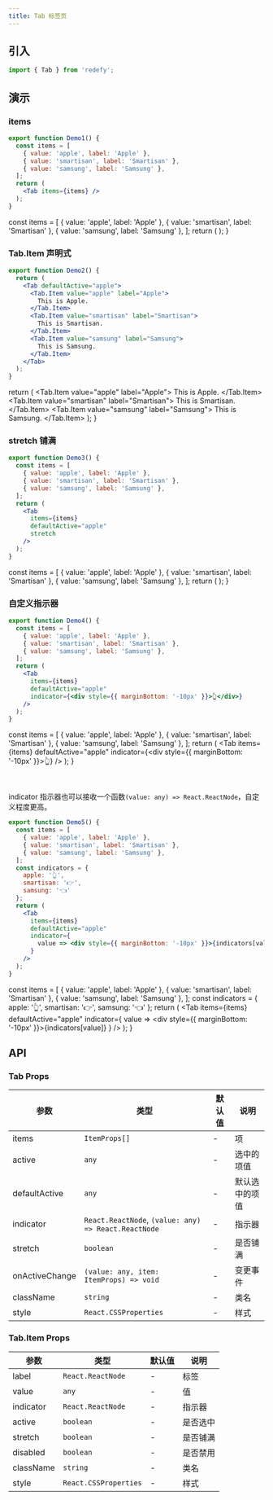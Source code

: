 ```yaml
---
title: Tab 标签页
---
```



## 引入

```jsx
import { Tab } from 'redefy';
```

## 演示

### items

```jsx
export function Demo1() {
  const items = [
    { value: 'apple', label: 'Apple' },
    { value: 'smartisan', label: 'Smartisan' },
    { value: 'samsung', label: 'Samsung' },
  ];
  return (
    <Tab items={items} />
  );
}
```

  const items = [
    { value: 'apple', label: 'Apple' },
    { value: 'smartisan', label: 'Smartisan' },
    { value: 'samsung', label: 'Samsung' },
  ];
  return (
    <Tab items={items} defaultActive="apple" />
  );
}

<Demo1 />

### Tab.Item 声明式

```jsx {4-12}
export function Demo2() {
  return (
    <Tab defaultActive="apple">
      <Tab.Item value="apple" label="Apple">
        This is Apple.
      </Tab.Item>
      <Tab.Item value="smartisan" label="Smartisan">
        This is Smartisan.
      </Tab.Item>
      <Tab.Item value="samsung" label="Samsung">
        This is Samsung.
      </Tab.Item>
    </Tab>
  );
}
```

  return (
    <Tab defaultActive="apple">
      <Tab.Item value="apple" label="Apple">
        This is Apple.
      </Tab.Item>
      <Tab.Item value="smartisan" label="Smartisan">
        This is Smartisan.
      </Tab.Item>
      <Tab.Item value="samsung" label="Samsung">
        This is Samsung.
      </Tab.Item>
    </Tab>
  );
}

<Demo2 />

### stretch 铺满

```jsx {11}
export function Demo3() {
  const items = [
    { value: 'apple', label: 'Apple' },
    { value: 'smartisan', label: 'Smartisan' },
    { value: 'samsung', label: 'Samsung' },
  ];
  return (
    <Tab
      items={items}
      defaultActive="apple"
      stretch
    />
  );
}
```

  const items = [
    { value: 'apple', label: 'Apple' },
    { value: 'smartisan', label: 'Smartisan' },
    { value: 'samsung', label: 'Samsung' },
  ];
  return (
    <Tab
      items={items}
      defaultActive="apple"
      stretch
    />
  );
}

<Demo3 />

### 自定义指示器

```jsx {11}
export function Demo4() {
  const items = [
    { value: 'apple', label: 'Apple' },
    { value: 'smartisan', label: 'Smartisan' },
    { value: 'samsung', label: 'Samsung' },
  ];
  return (
    <Tab
      items={items}
      defaultActive="apple"
      indicator={<div style={{ marginBottom: '-10px' }}>👆</div>}
    />
  );
}
```

  const items = [
    { value: 'apple', label: 'Apple' },
    { value: 'smartisan', label: 'Smartisan' },
    { value: 'samsung', label: 'Samsung' },
  ];
  return (
    <Tab
      items={items}
      defaultActive="apple"
      indicator={<div style={{ marginBottom: '-10px' }}>👆</div>}
    />
  );
}

<Demo4 />

<br />

indicator 指示器也可以接收一个函数`(value: any) => React.ReactNode`，自定义程度更高。

```jsx {7-11,17}
export function Demo5() {
  const items = [
    { value: 'apple', label: 'Apple' },
    { value: 'smartisan', label: 'Smartisan' },
    { value: 'samsung', label: 'Samsung' },
  ];
  const indicators = {
    apple: '👆',
    smartisan: '👉',
    samsung: '👈'
  };
  return (
    <Tab
      items={items}
      defaultActive="apple"
      indicator={
        value => <div style={{ marginBottom: '-10px' }}>{indicators[value]}</div>
      }
    />
  );
}
```

  const items = [
    { value: 'apple', label: 'Apple' },
    { value: 'smartisan', label: 'Smartisan' },
    { value: 'samsung', label: 'Samsung' },
  ];
  const indicators = {
    apple: '👆',
    smartisan: '👉',
    samsung: '👈'
  };
  return (
    <Tab
      items={items}
      defaultActive="apple"
      indicator={
        value => <div style={{ marginBottom: '-10px' }}>{indicators[value]}</div>
      }
    />
  );
}

<Demo5 />

## API

### Tab Props

| 参数 | 类型 | 默认值 | 说明 |
|-----|------|-------|-----|
| items | `ItemProps[]` | - | 项 |
| active | `any` | - | 选中的项值 |
| defaultActive | `any` | - | 默认选中的项值 |
| indicator | `React.ReactNode`, `(value: any) => React.ReactNode` | - | 指示器 |
| stretch | `boolean` | - | 是否铺满 |
| onActiveChange | `(value: any, item: ItemProps) => void` | - | 变更事件 |
| className | `string` | - | 类名 |
| style | `React.CSSProperties` | - | 样式 |

### Tab.Item Props

| 参数 | 类型 | 默认值 | 说明 |
|-----|------|-------|-----|
| label | `React.ReactNode` | - | 标签 |
| value | `any` | - | 值 |
| indicator | `React.ReactNode` | - | 指示器 |
| active | `boolean` | - | 是否选中 |
| stretch | `boolean` | - | 是否铺满 |
| disabled | `boolean` | - | 是否禁用 |
| className | `string` | - | 类名 |
| style | `React.CSSProperties` | - | 样式 |

